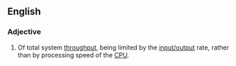 ==English==
{{wikipedia}}

===Adjective===
{{en-adj|head=[[I/O]] [[bound]]|-}}

# {{lb|en|computing}} Of total system [[throughput]], being limited by the [[input/output]] rate, rather than by processing speed of the [[CPU]].